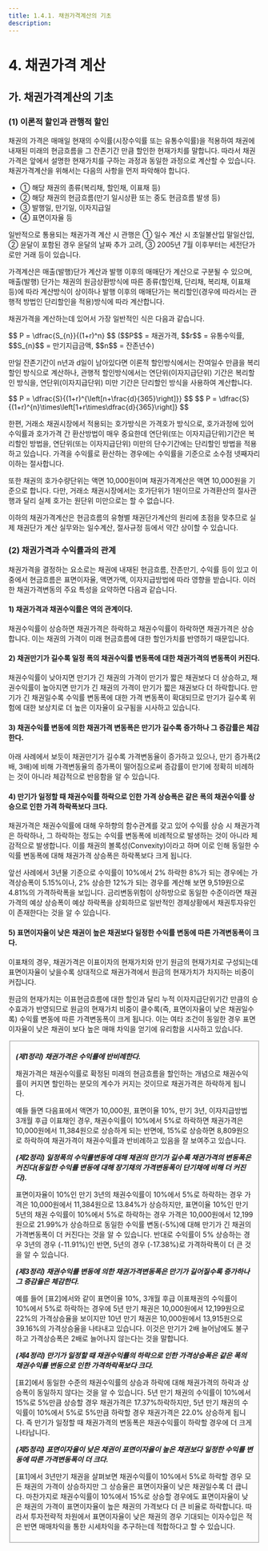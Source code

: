 ```yaml
---
title: 1.4.1. 채권가격계산의 기초
description:
---
```


# 4. 채권가격 계산

## 가. 채권가격계산의 기초

### (1) 이론적 할인과 관행적 할인

채권의 가격은 매매일 현재의 수익률(시장수익률 또는 유통수익률)을 적용하여 채권에 내재된 미래의 현금흐름을 그 잔존기간 만큼 할인한 현재가치를 말합니다. 따라서 채권가격은 앞에서 설명한 현재가치를 구하는 과정과 동일한 과정으로 계산할 수 있습니다. 채권가격계산을 위해서는 다음의 사항을 먼저 파악해야 합니다.

* ① 해당 채권의 종류(복리채, 할인채, 이표채 등)
* ② 해당 채권의 현금흐름(만기 일시상환 또는 중도 현금흐름 발생 등)
* ③ 발행일, 만기일, 이자지급일
* ④ 표면이자율 등

일반적으로 통용되는 채권가격 계산 시 관행은 ① 일수 계산 시 초일불산입 말일산입, ② 윤달이 포함된 경우 윤달의 날짜 추가 고려, ③ 2005년 7월 이후부터는 세전단가로만 거래 등이 있습니다.

가격계산은 매출(발행)단가 계산과 발행 이후의 매매단가 계산으로 구분될 수 있으며, 매출(발행) 단가는 채권의 원금상환방식에 따른 종류(할인채, 단리채, 복리채, 이표채 등)에 따라 계산방식이 상이하나 발행 이후의 매매단가는 복리할인(경우에 따라서는 관행적 방법인 단리할인을 적용)방식에 따라 계산합니다.

채권가격을 계산하는데 있어서 가장 일반적인 식은 다음과 같습니다.

<GMath>
    $$ P = \dfrac{S_{n}}{(1+r)^n} $$
<Cmt>($$P$$ = 채권가격, $$r$$ = 유통수익률, $$S_{n}$$ = 만기지급금액, $$n$$ = 잔존년수)</Cmt>
</GMath>

만일 잔존기간이 n년과 d일이 남아있다면 이론적 할인방식에서는 잔여일수 만큼을 복리할인 방식으로 계산하나, 관행적 할인방식에서는 연단위(이자지급단위) 기간은 복리할인 방식을, 연단위(이자지급단위) 미만 기간은 단리할인 방식을 사용하여 계산합니다.

<GMath title="① 이론적 할인 방식">
    $$ P = \dfrac{S}{(1+r)^{\left[n+\frac{d}{365}\right]}} $$
</GMath>
<GMath title="② 관행적 할인 방식">
    $$ P = \dfrac{S}{(1+r)^{n}\times\left[1+r\times\dfrac{d}{365}\right]} $$
</GMath>

한편, 거래소 채권시장에서 적용되는 호가방식은 가격호가 방식으로, 호가과정에 있어 수익률과 호가가격 간 환산방법이 매우 중요한데 연단위(또는 이자지급단위)기간은 복리할인 방법을, 연단위(또는 이자지급단위) 미만의 단수기간에는 단리할인 방법을 적용하고 있습니다. 가격을 수익률로 환산하는 경우에는 수익률을 기준으로 소수점 넷째자리 이하는 절사<GTooltipIcon desc="한국거래소 유가증권시장 업무규정 제12조 및 동 규정 시행세칙 제16조" severity="success" icon="pi pi-exclamation-circle"/>합니다.

또한 채권의 호가수량단위는 액면 10,000원<GTooltipIcon desc="한국거래소 유가증권시장 업무규정 제45조 및 동 규정 시행세칙 제65조" severity="success" icon="pi pi-exclamation-circle"/>이며 채권가격계산은 액면 10,000원을 기준으로 합니다. 다만, 거래소 채권시장에서는 호가단위가 1원이므로 가격환산의 절사관행과 달리 실제 호가는 원단위 미만으로는 할 수 없습니다.

이하의 채권가격계산은 현금흐름의 유형별 채권단가계산의 원리에 초점을 맞추므로 실제 채권단가 계산 실무와는 일수계산, 절사규정 등에서 약간 상이할 수 있습니다.

### (2) 채권가격과 수익률과의 관계

채권가격을 결정하는 요소로는 채권에 내재된 현금흐름, 잔존만기, 수익률 등이 있고 이 중에서 현금흐름은 표면이자율, 액면가액, 이자지급방법에 따라 영향을 받습니다<GTooltipIcon desc="채권가격과 이러한 요소들과의 관계에 관한 일반원리를 맬킬(B.G. Malkiel)의 채권가격정리라 함(하단의 [참 고] B.G. Malkiel의 가격정리(Bond Price Theorem) 참고)" severity="info"/>. 이러한 채권가격변동의 주요 특성을 요약하면 다음과 같습니다.

#### 1) 채권가격과 채권수익률은 역의 관계이다.

채권수익률이 상승하면 채권가격은 하락하고 채권수익률이 하락하면 채권가격은 상승합니다. 이는 채권의 가격이 미래 현금흐름에 대한 할인가치를 반영하기 때문입니다.

#### 2) 채권만기가 길수록 일정 폭의 채권수익률 변동폭에 대한 채권가격의 변동폭이 커진다.

채권수익률이 낮아지면 만기가 긴 채권의 가격이 만기가 짧은 채권보다 더 상승하고, 채권수익률이 높아지면 만기가 긴 채권의 가격이 만기가 짧은 채권보다 더 하락합니다. 만기가 긴 채권일수록 수익률 변동폭에 대한 가격 변동폭이 확대되므로 만기가 길수록 위험에 대한 보상치로 더 높은 이자율이 요구됨을 시사하고 있습니다.

<Card title="<만기구조와 채권가격 변동폭>">
<GCenterImg src="/bm/140_1_pic.jpg" width="400" />
</Card>

#### 3) 채권수익률 변동에 의한 채권가격 변동폭은 만기가 길수록 증가하나 그 증감률은 체감한다.

아래 사례에서 보듯이 채권만기가 길수록 가격변동율이 증가하고 있으나, 만기 증가폭(2배, 3배)에 비해 가격변동율의 증가폭이 떨어짐으로써 증감률이 만기에 정확히 비례하는 것이 아니라 체감적으로 반응함을 알 수 있습니다.

<Card title="<수익률 변동에 따른 채권가격 변동>">
<GCenterImg src="/bm/140_2_tab.jpg" width="500" />
</Card>

#### 4) 만기가 일정할 때 채권수익률 하락으로 인한 가격 상승폭은 같은 폭의 채권수익률 상승으로 인한 가격 하락폭보다 크다.

채권가격은 채권수익률에 대해 우하향의 함수관계를 갖고 있어 수익률 상승 시 채권가격은 하락하나, 그 하락하는 정도는 수익률 변동폭에 비례적으로 발생하는 것이 아니라 체감적으로 발생합니다. 이를 채권의 볼록성(Convexity)이라고 하며 이로 인해 동일한 수익률 변동폭에 대해 채권가격 상승폭은 하락폭보다 크게 됩니다.

앞선 사례에서 3년물 기준으로 수익률이 10%에서 2% 하락한 8%가 되는 경우에는 가격상승폭이 5.15%이나, 2% 상승한 12%가 되는 경우를 계산해 보면 9,519원으로 4.81%의 가격하락폭을 보입니다. 금리변동위험이 상하방으로 동일한 수준이라면 채권가격의 예상 상승폭이 예상 하락폭을 상회하므로 일반적인 경제상황에서 채권투자유인이 존재한다는 것을 알 수 있습니다.

<Card title="<채권의 볼록성과 가격변동폭>">
<GCenterImg src="/bm/140_3_pic.jpg" width="400" />
</Card>

#### 5) 표면이자율이 낮은 채권이 높은 채권보다 일정한 수익률 변동에 따른 가격변동폭이 크다.

이표채의 경우, 채권가격은 이표이자의 현재가치와 만기 원금의 현재가치로 구성되는데 표면이자율이 낮을수록 상대적으로 채권가격에서 원금의 현재가치가 차지하는 비중이 커집니다.

원금의 현재가치는 이표현금흐름에 대한 할인과 달리 누적 이자지급단위기간 만큼의 승수효과가 반영되므로 원금의 현재가치 비중이 클수록(즉, 표면이자율이 낮은 채권일수록) 수익률 변동에 따른 가격변동폭이 크게 됩니다. 이는 여타 조건이 동일한 경우 표면이자율이 낮은 채권이 보다 높은 매매 차익을 얻기에 유리함을 시사하고 있습니다.


<Fieldset legend = "[참 고] 1. B.G. Malkiel의 가격정리(Bond price Theorem)" toggleable>

***(제1정리) 채권가격은 수익률에 반비례한다.***

채권가격은 채권수익률로 확정된 미래의 현금흐름을 할인하는 개념으로 채권수익률이 커지면 할인하는 분모의 계수가 커지는 것이므로 채권가격은 하락하게 됩니다.

예들 들면 다음표에서 액면가 10,000원, 표면이율 10%, 만기 3년, 이자지급방법 3개월 후급 이표채인 경우, 채권수익률이 10%에서 5%로 하락하면 채권가격은 10,000원에서 11,384원으로 상승하게 되는 반면에, 15%로 상승하면 8,809원으로 하락하여 채권가격이 채권수익률과 반비례하고 있음을 잘 보여주고 있습니다.

<GCenterImg src="/bm/140_12_tab.jpg" caption="표 1. 채권수익률, 표면이율, 만기와 채권가격의 관계" />

***(제2정리) 일정폭의 수익률변동에 대해 채권의 만기가 길수록 채권가격의 변동폭은 커진다(동일한 수익률 변동에 대해 장기채의 가격변동폭이 단기채에 비해 더 커진다).***

표면이자율이 10%인 만기 3년의 채권수익률이 10%에서 5%로 하락하는 경우 가격은 10,000원에서 11,384원으로 13.84%가 상승하지만, 표면이율 10%인 만기 5년의 채권 수익률이 10%에서 5%로 하락하는 경우 가격은 10,000원에서 12,199원으로 21.99%가 상승하므로 동일한 수익률 변동(-5%)에 대해 만기가 긴 채권의 가격변동폭이 더 커진다는 것을 알 수 있습니다. 반대로 수익률이 5% 상승하는 경우 3년의 경우 (-11.91%)인 반면, 5년의 경우 (-17.38%)로 가격하락폭이 더 큰 것을 알 수 있습니다. 

***(제3정리) 채권수익률 변동에 의한 채권가격변동폭은 만기가 길어질수록 증가하나 그 증감율은 체감한다.***

예를 들어 [표2]에서와 같이 표면이율 10%, 3개월 후급 이표채권의 수익률이 10%에서 5%로 하락하는 경우에 5년 만기 채권은 10,000원에서 12,199원으로 22%의 가격상승율을 보이지만 10년 만기 채권은 10,000원에서 13,915원으로 39.16%의 가격상승율을 나타내고 있습니다. 이것은 만기가 2배 늘어남에도 불구하고 가격상승폭은 2배로 늘어나지 않는다는 것을 말합니다. 

<GCenterImg src="/bm/140_13_tab.jpg" caption="표 2. 만기 및 채권수익률 변동에 따른 채권가격 변동추이(표면이율 10%, 3개월 후급 이표채)" />

***(제4정리) 만기가 일정할 때 채권수익률의 하락으로 인한 가격상승폭은 같은 폭의 채권수익률 변동으로 인한 가격하락폭보다 크다.***

[표2]에서 동일한 수준의 채권수익률의 상승과 하락에 대해 채권가격의 하락과 상승폭이 동일하지 않다는 것을 알 수 있습니다. 5년 만기 채권의 수익률이 10%에서 15%로 5%만큼 상승할 경우 채권가격은 17.37%하락하지만, 5년 만기 채권의 수익률이 10%에서 5%로 5%만큼 하락할 경우 채권가격은 22.0% 상승하게 됩니다. 즉 만기가 일정할 때 채권가격의 변동폭은 채권수익률이 하락할 경우에 더 크게 나타납니다.

***(제5정리) 표면이자율이 낮은 채권이 표면이자율이 높은 채권보다 일정한 수익률 변동에 따른 가격변동폭이 더 크다.***

[표1]에서 3년만기 채권을 살펴보면 채권수익률이 10%에서 5%로 하락할 경우 모든 채권의 가격이 상승하지만 그 상승율은 표면이자율이 낮은 채권일수록 더 큽니다. 마찬가지로 채권수익률이 10%에서 15%로 상승할 경우에도 표면이자율이 낮은 채권의 가격이 표면이자율이 높은 채권의 가격보다 더 큰 비율로 하락합니다. 따라서 투자전략적 차원에서 표면이자율이 낮은 채권의 경우 기대되는 이자수입은 적은 반면 매매차익을 통한 시세차익을 추구하는데 적합하다고 할 수 있습니다.

</Fieldset>
